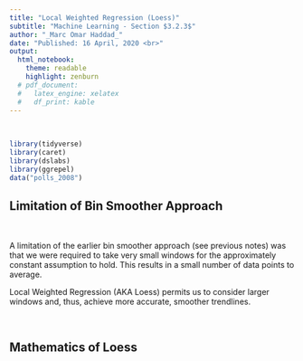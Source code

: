 ```yaml
---
title: "Local Weighted Regression (Loess)"
subtitle: "Machine Learning - Section $3.2.3$"
author: "_Marc Omar Haddad_"
date: "Published: 16 April, 2020 <br>"
output:
  html_notebook:
    theme: readable
    highlight: zenburn
  # pdf_document:
  #   latex_engine: xelatex
  #   df_print: kable
---
```

<!-- FOR UPDATES -->
  
  <!-- Uncomment if output = html_notebook: -->
    <!--  <center><strong>Updated: `r format(Sys.time(), '%d %B, %Y')`</strong></center> -->
  
  <!-- Uncomment if output = pdf_document: -->
    <!-- \begin{center}Updated: `r format(Sys.time(), '%d %B, %Y')`\end{center} -->

<!-- FOR UPDATES -->    

\

```r
library(tidyverse)
library(caret)
library(dslabs)
library(ggrepel)
data("polls_2008")
```


## Limitation of Bin Smoother Approach

\

A limitation of the earlier bin smoother approach (see previous notes) was that we were required to take very small windows for the approximately constant assumption to hold. This results in a small number of data points to average.

Local Weighted Regression (AKA Loess) permits us to consider larger windows and, thus, achieve more accurate, smoother trendlines.

\

## Mathematics of Loess

\


















